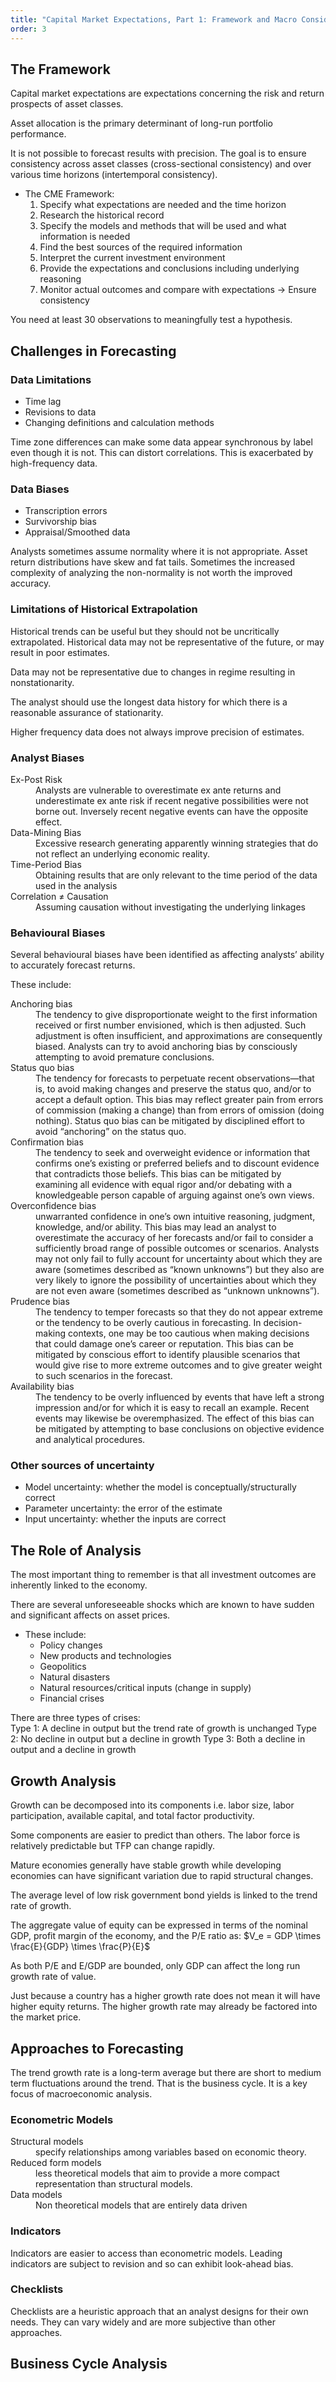 ```yaml
---
title: "Capital Market Expectations, Part 1: Framework and Macro Considerations"
order: 3
---
```


## The Framework

Capital market expectations are expectations concerning the risk and return prospects of asset classes.

Asset allocation is the primary determinant of long-run portfolio performance.

It is not possible to forecast results with precision. The goal is to ensure consistency across asset classes (cross-sectional consistency) and over various time horizons (intertemporal consistency).

* The CME Framework:  
  1. Specify what expectations are needed and the time horizon
  1. Research the historical record
  1. Specify the models and methods that will be used and what information is needed
  1. Find the best sources of the required information
  1. Interpret the current investment environment
  1. Provide the expectations and conclusions including underlying reasoning
  1. Monitor actual outcomes and compare with expectations $\rightarrow$ Ensure consistency

You need at least 30 observations to meaningfully test a hypothesis.

## Challenges in Forecasting

### Data Limitations

* Time lag
* Revisions to data
* Changing definitions and calculation methods

Time zone differences can make some data appear synchronous by label even though it is not. This can distort correlations. This is exacerbated by high-frequency data.


### Data Biases

* Transcription errors
* Survivorship bias
* Appraisal/Smoothed data

Analysts sometimes assume normality where it is not appropriate. Asset return distributions have skew and fat tails. Sometimes the increased complexity of analyzing the non-normality is not worth the improved accuracy.

### Limitations of Historical Extrapolation

Historical trends can be useful but they should not be uncritically extrapolated. Historical data may not be representative of the future, or may result in poor estimates.

Data may not be representative due to changes in regime resulting in nonstationarity.

The analyst should use the longest data history for which there is a reasonable assurance of stationarity.

Higher frequency data does not always improve precision of estimates.

### Analyst Biases

Ex-Post Risk
: Analysts are vulnerable to overestimate ex ante returns and underestimate ex ante risk if recent negative possibilities were not borne out. Inversely recent negative events can have the opposite effect.

Data-Mining Bias
: Excessive research generating apparently winning strategies that do not reflect an underlying economic reality.

Time-Period Bias
: Obtaining results that are only relevant to the time period of the data used in the analysis

Correlation $\neq$ Causation
:  Assuming causation without investigating the underlying linkages

### Behavioural Biases
Several behavioural biases have been identified as affecting analysts' ability to accurately forecast returns. 

These include:

Anchoring bias 
: The tendency to give disproportionate weight to the first information received or first number envisioned, which is then adjusted. Such adjustment is often insufficient, and approximations are consequently biased. Analysts can try to avoid anchoring bias by consciously attempting to avoid premature conclusions.

Status quo bias 
: The tendency for forecasts to perpetuate recent observations—that is, to avoid making changes and preserve the status quo, and/or to accept a default option. This bias may reflect greater pain from errors of commission (making a change) than from errors of omission (doing nothing). Status quo bias can be mitigated by disciplined effort to avoid “anchoring” on the status quo.

Confirmation bias 
: The tendency to seek and overweight evidence or information that confirms one’s existing or preferred beliefs and to discount evidence that contradicts those beliefs. This bias can be mitigated by examining all evidence with equal rigor and/or debating with a knowledgeable person capable of arguing against one’s own views.

Overconfidence bias 
: unwarranted confidence in one’s own intuitive reasoning, judgment, knowledge, and/or ability. This bias may lead an analyst to overestimate the accuracy of her forecasts and/or fail to consider a sufficiently broad range of possible outcomes or scenarios. Analysts may not only fail to fully account for uncertainty about which they are aware (sometimes described as “known unknowns”) but they also are very likely to ignore the possibility of uncertainties about which they are not even aware (sometimes described as “unknown unknowns”).

Prudence bias 
: The tendency to temper forecasts so that they do not appear extreme or the tendency to be overly cautious in forecasting. In decision-making contexts, one may be too cautious when making decisions that could damage one’s career or reputation. This bias can be mitigated by conscious effort to identify plausible scenarios that would give rise to more extreme outcomes and to give greater weight to such scenarios in the forecast.

Availability bias 
: The tendency to be overly influenced by events that have left a strong impression and/or for which it is easy to recall an example. Recent events may likewise be overemphasized. The effect of this bias can be mitigated by attempting to base conclusions on objective evidence and analytical procedures.

### Other sources of uncertainty

* Model uncertainty: whether the model is conceptually/structurally correct
* Parameter uncertainty: the error of the estimate
* Input uncertainty: whether the inputs are correct

## The Role of Analysis

The most important thing to remember is that all investment outcomes are inherently linked to the economy.

There are several unforeseeable shocks which are known to have sudden and significant affects on asset prices.

* These include:
  * Policy changes
  * New products and technologies
  * Geopolitics
  * Natural disasters
  * Natural resources/critical inputs (change in supply)
  * Financial crises

There are three types of crises:  
Type 1: A decline in output but the trend rate of growth is unchanged
Type 2: No decline in output but a decline in growth
Type 3: Both a decline in output and a decline in growth

## Growth Analysis

Growth can be decomposed into its components i.e. labor size, labor participation, available capital, and total factor productivity.

Some components are easier to predict than others. The labor force is relatively predictable but TFP can change rapidly.

Mature economies generally have stable growth while developing economies can have significant variation due to rapid structural changes.

The average level of low risk government bond yields is linked to the trend rate of growth.

The aggregate value of equity can be expressed in terms of the nominal GDP, profit margin of the economy, and the P/E ratio as: $V_e = GDP \times \frac{E}{GDP} \times \frac{P}{E}$

As both P/E and E/GDP are bounded, only GDP can affect the long run growth rate of value.

Just because a country has a higher growth rate does not mean it will have higher equity returns. The higher growth rate may already be factored into the market price.

## Approaches to Forecasting

The trend growth rate is a long-term average but there are short to medium term fluctuations around the trend. That is the business cycle. It is a key focus of macroeconomic analysis.

### Econometric Models

Structural models
: specify relationships among variables based on economic theory.

Reduced form models
: less theoretical models that aim to provide a more compact representation than structural models.

Data models
: Non theoretical models that are entirely data driven

### Indicators

Indicators are easier to access than econometric models. Leading indicators are subject to revision and so can exhibit look-ahead bias.

### Checklists

Checklists are a heuristic approach that an analyst designs for their own needs. They can vary widely and are more subjective than other approaches.

## Business Cycle Analysis


